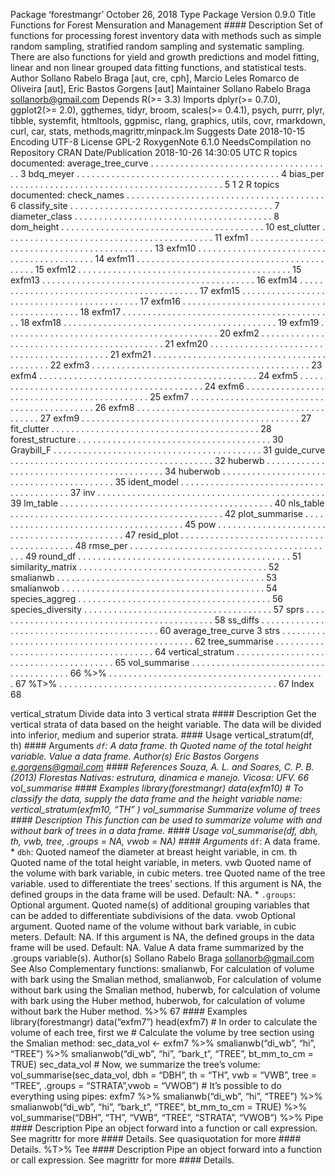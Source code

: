 Package ‘forestmangr’
October 26, 2018
Type Package
Version 0.9.0
Title Functions for Forest Mensuration and Management
#### Description Set of functions for processing forest inventory data with methods such as simple random
sampling, stratified random sampling and systematic sampling. There are also functions
for yield and growth predictions and model fitting, linear and non linear grouped data fitting
functions, and statistical tests.
Author Sollano Rabelo Braga [aut, cre, cph],
Marcio Leles Romarco de Oliveira [aut],
Eric Bastos Gorgens [aut]
Maintainer Sollano Rabelo Braga <sollanorb@gmail.com>
Depends R(>= 3.3)
Imports dplyr(>= 0.7.0), ggplot2(>= 2.0), ggthemes, tidyr, broom,
scales(>= 0.4.1), psych, purrr, plyr, tibble, systemfit,
htmltools, ggpmisc, rlang, graphics, utils, covr, rmarkdown,
curl, car, stats, methods,magrittr,minpack.lm
Suggests
Date 2018-10-15
Encoding UTF-8
License GPL-2
RoxygenNote 6.1.0
NeedsCompilation no
Repository CRAN
Date/Publication 2018-10-26 14:30:05 UTC
R topics documented:
average_tree_curve . . . . . . . . . . . . . . . . . . . . . . . . . . . . . . . . . . . . . 3
bdq_meyer . . . . . . . . . . . . . . . . . . . . . . . . . . . . . . . . . . . . . . . . . 4
bias_per . . . . . . . . . . . . . . . . . . . . . . . . . . . . . . . . . . . . . . . . . . . 5
1
2 R topics documented:
check_names . . . . . . . . . . . . . . . . . . . . . . . . . . . . . . . . . . . . . . . . 6
classify_site . . . . . . . . . . . . . . . . . . . . . . . . . . . . . . . . . . . . . . . . . 7
diameter_class . . . . . . . . . . . . . . . . . . . . . . . . . . . . . . . . . . . . . . . . 8
dom_height . . . . . . . . . . . . . . . . . . . . . . . . . . . . . . . . . . . . . . . . . 10
est_clutter . . . . . . . . . . . . . . . . . . . . . . . . . . . . . . . . . . . . . . . . . . 11
exfm1 . . . . . . . . . . . . . . . . . . . . . . . . . . . . . . . . . . . . . . . . . . . . 13
exfm10 . . . . . . . . . . . . . . . . . . . . . . . . . . . . . . . . . . . . . . . . . . . 14
exfm11 . . . . . . . . . . . . . . . . . . . . . . . . . . . . . . . . . . . . . . . . . . . 15
exfm12 . . . . . . . . . . . . . . . . . . . . . . . . . . . . . . . . . . . . . . . . . . . 15
exfm13 . . . . . . . . . . . . . . . . . . . . . . . . . . . . . . . . . . . . . . . . . . . 16
exfm14 . . . . . . . . . . . . . . . . . . . . . . . . . . . . . . . . . . . . . . . . . . . 17
exfm15 . . . . . . . . . . . . . . . . . . . . . . . . . . . . . . . . . . . . . . . . . . . 17
exfm16 . . . . . . . . . . . . . . . . . . . . . . . . . . . . . . . . . . . . . . . . . . . 18
exfm17 . . . . . . . . . . . . . . . . . . . . . . . . . . . . . . . . . . . . . . . . . . . 18
exfm18 . . . . . . . . . . . . . . . . . . . . . . . . . . . . . . . . . . . . . . . . . . . 19
exfm19 . . . . . . . . . . . . . . . . . . . . . . . . . . . . . . . . . . . . . . . . . . . 20
exfm2 . . . . . . . . . . . . . . . . . . . . . . . . . . . . . . . . . . . . . . . . . . . . 21
exfm20 . . . . . . . . . . . . . . . . . . . . . . . . . . . . . . . . . . . . . . . . . . . 21
exfm21 . . . . . . . . . . . . . . . . . . . . . . . . . . . . . . . . . . . . . . . . . . . 22
exfm3 . . . . . . . . . . . . . . . . . . . . . . . . . . . . . . . . . . . . . . . . . . . . 23
exfm4 . . . . . . . . . . . . . . . . . . . . . . . . . . . . . . . . . . . . . . . . . . . . 24
exfm5 . . . . . . . . . . . . . . . . . . . . . . . . . . . . . . . . . . . . . . . . . . . . 24
exfm6 . . . . . . . . . . . . . . . . . . . . . . . . . . . . . . . . . . . . . . . . . . . . 25
exfm7 . . . . . . . . . . . . . . . . . . . . . . . . . . . . . . . . . . . . . . . . . . . . 26
exfm8 . . . . . . . . . . . . . . . . . . . . . . . . . . . . . . . . . . . . . . . . . . . . 27
exfm9 . . . . . . . . . . . . . . . . . . . . . . . . . . . . . . . . . . . . . . . . . . . . 27
fit_clutter . . . . . . . . . . . . . . . . . . . . . . . . . . . . . . . . . . . . . . . . . . 28
forest_structure . . . . . . . . . . . . . . . . . . . . . . . . . . . . . . . . . . . . . . . 30
Graybill_F . . . . . . . . . . . . . . . . . . . . . . . . . . . . . . . . . . . . . . . . . . 31
guide_curve . . . . . . . . . . . . . . . . . . . . . . . . . . . . . . . . . . . . . . . . . 32
huberwb . . . . . . . . . . . . . . . . . . . . . . . . . . . . . . . . . . . . . . . . . . . 34
huberwob . . . . . . . . . . . . . . . . . . . . . . . . . . . . . . . . . . . . . . . . . . 35
ident_model . . . . . . . . . . . . . . . . . . . . . . . . . . . . . . . . . . . . . . . . . 37
inv . . . . . . . . . . . . . . . . . . . . . . . . . . . . . . . . . . . . . . . . . . . . . . 39
lm_table . . . . . . . . . . . . . . . . . . . . . . . . . . . . . . . . . . . . . . . . . . . 40
nls_table . . . . . . . . . . . . . . . . . . . . . . . . . . . . . . . . . . . . . . . . . . . 42
plot_summarise . . . . . . . . . . . . . . . . . . . . . . . . . . . . . . . . . . . . . . . 45
pow . . . . . . . . . . . . . . . . . . . . . . . . . . . . . . . . . . . . . . . . . . . . . 47
resid_plot . . . . . . . . . . . . . . . . . . . . . . . . . . . . . . . . . . . . . . . . . . 48
rmse_per . . . . . . . . . . . . . . . . . . . . . . . . . . . . . . . . . . . . . . . . . . 49
round_df . . . . . . . . . . . . . . . . . . . . . . . . . . . . . . . . . . . . . . . . . . . 51
similarity_matrix . . . . . . . . . . . . . . . . . . . . . . . . . . . . . . . . . . . . . . 52
smalianwb . . . . . . . . . . . . . . . . . . . . . . . . . . . . . . . . . . . . . . . . . . 53
smalianwob . . . . . . . . . . . . . . . . . . . . . . . . . . . . . . . . . . . . . . . . . 54
species_aggreg . . . . . . . . . . . . . . . . . . . . . . . . . . . . . . . . . . . . . . . 56
species_diversity . . . . . . . . . . . . . . . . . . . . . . . . . . . . . . . . . . . . . . 57
sprs . . . . . . . . . . . . . . . . . . . . . . . . . . . . . . . . . . . . . . . . . . . . . 58
ss_diffs . . . . . . . . . . . . . . . . . . . . . . . . . . . . . . . . . . . . . . . . . . . 60
average_tree_curve 3
strs . . . . . . . . . . . . . . . . . . . . . . . . . . . . . . . . . . . . . . . . . . . . . . 62
tree_summarise . . . . . . . . . . . . . . . . . . . . . . . . . . . . . . . . . . . . . . . 64
vertical_stratum . . . . . . . . . . . . . . . . . . . . . . . . . . . . . . . . . . . . . . . 65
vol_summarise . . . . . . . . . . . . . . . . . . . . . . . . . . . . . . . . . . . . . . . 66
%>% . . . . . . . . . . . . . . . . . . . . . . . . . . . . . . . . . . . . . . . . . . . . 67
%T>% . . . . . . . . . . . . . . . . . . . . . . . . . . . . . . . . . . . . . . . . . . . . 67
Index 68





vertical_stratum Divide data into 3 vertical strata
#### Description
Get the vertical strata of data based on the height variable. The data will be divided into inferior,
medium and superior strata.
#### Usage
vertical_stratum(df, th)
#### Arguments 
*``df``: A data frame.
th Quoted name of the total height variable.
Value
a data frame.
Author(s)
Eric Bastos Gorgens <e.gorgens@gmail.com>
#### References
Souza, A. L. and Soares, C. P. B. (2013) Florestas Nativas: estrutura, dinamica e manejo. Vicosa:
UFV.
66 vol_summarise
#### Examples
library(forestmangr)
data(exfm10)
# To classify the data, supply the data frame and the height variable name:
vertical_stratum(exfm10, "TH" )
vol_summarise Summarize volume of trees
#### Description
This function can be used to summarize volume with and without bark of trees in a data frame.
#### Usage
vol_summarise(df, dbh, th, vwb, tree, .groups = NA, vwob = NA)
#### Arguments 
*``df``: A data frame.
* ``dbh``: Quoted nameof the diameter at breast height variable, in cm.
th Quoted name of the total height variable, in meters.
vwb Quoted name of the volume with bark variable, in cubic meters.
tree Quoted name of the tree variable. used to differentiate the trees’ sections. If this
argument is NA, the defined groups in the data frame will be used. Default: NA.
* ``.groups``: Optional argument. Quoted name(s) of additional grouping variables that can be
added to differentiate subdivisions of the data.
vwob Optional argument. Quoted name of the volume without bark variable, in cubic
meters. Default: NA. If this argument is NA, the defined groups in the data frame
will be used. Default: NA.
Value
A data frame summarized by the .groups variable(s).
Author(s)
Sollano Rabelo Braga <sollanorb@gmail.com>
See Also
Complementary functions: smalianwb, For calculation of volume with bark using the Smalian
method, smalianwob, For calculation of volume without bark using the Smalian method, huberwb,
for calculation of volume with bark using the Huber method, huberwob, for calculation of volume
without bark the Huber method.
%>% 67
#### Examples
library(forestmangr)
data("exfm7")
head(exfm7)
# In order to calculate the volume of each tree, first we
# Calculate the volume by tree section using the Smalian method:
sec_data_vol <- exfm7 %>%
smalianwb("di_wb", "hi", "TREE") %>%
smalianwob("di_wb", "hi", "bark_t", "TREE", bt_mm_to_cm = TRUE)
sec_data_vol
# Now, we summarize the tree's volume:
vol_summarise(sec_data_vol, dbh = "DBH", th = "TH", vwb = "VWB",
tree = "TREE", .groups = "STRATA",vwob = "VWOB")
# It's possible to do everything using pipes:
exfm7 %>%
smalianwb("di_wb", "hi", "TREE") %>%
smalianwob("di_wb", "hi", "bark_t", "TREE", bt_mm_to_cm = TRUE) %>%
vol_summarise("DBH", "TH", "VWB", "TREE", "STRATA", "VWOB")
%>% Pipe
#### Description
Pipe an object forward into a function or call expression. See magrittr for more #### Details.
See quasiquotation for more #### Details.
%T>% Tee
#### Description
Pipe an object forward into a function or call expression. See magrittr for more #### Details.
